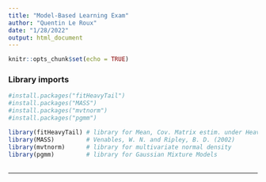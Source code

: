 ```yaml
---
title: "Model-Based Learning Exam"
author: "Quentin Le Roux"
date: "1/28/2022"
output: html_document
---
```


```r
knitr::opts_chunk$set(echo = TRUE)
```

### Library imports

```r

#install.packages("fitHeavyTail")
#install.packages("MASS")
#install.packages("mvtnorm")
#install.packages("pgmm")

library(fitHeavyTail) # library for Mean, Cov. Matrix estim. under Heavy Tails
library(MASS)         # Venables, W. N. and Ripley, B. D. (2002)
library(mvtnorm)      # library for multivariate normal density
library(pgmm)         # library for Gaussian Mixture Models

```

## 






<hr>


```r

```





